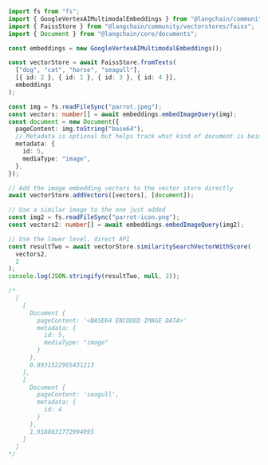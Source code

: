 ```typescript
import fs from "fs";
import { GoogleVertexAIMultimodalEmbeddings } from "@langchain/community/experimental/multimodal_embeddings/googlevertexai";
import { FaissStore } from "@langchain/community/vectorstores/faiss";
import { Document } from "@langchain/core/documents";

const embeddings = new GoogleVertexAIMultimodalEmbeddings();

const vectorStore = await FaissStore.fromTexts(
  ["dog", "cat", "horse", "seagull"],
  [{ id: 2 }, { id: 1 }, { id: 3 }, { id: 4 }],
  embeddings
);

const img = fs.readFileSync("parrot.jpeg");
const vectors: number[] = await embeddings.embedImageQuery(img);
const document = new Document({
  pageContent: img.toString("base64"),
  // Metadata is optional but helps track what kind of document is being retrieved
  metadata: {
    id: 5,
    mediaType: "image",
  },
});

// Add the image embedding vectors to the vector store directly
await vectorStore.addVectors([vectors], [document]);

// Use a similar image to the one just added
const img2 = fs.readFileSync("parrot-icon.png");
const vectors2: number[] = await embeddings.embedImageQuery(img2);

// Use the lower level, direct API
const resultTwo = await vectorStore.similaritySearchVectorWithScore(
  vectors2,
  2
);
console.log(JSON.stringify(resultTwo, null, 2));

/*
  [
    [
      Document {
        pageContent: '<BASE64 ENCODED IMAGE DATA>'
        metadata: {
          id: 5,
          mediaType: "image"
        }
      },
      0.8931522965431213
    ],
    [
      Document {
        pageContent: 'seagull',
        metadata: {
          id: 4
        }
      },
      1.9188631772994995
    ]
  ]
*/
```